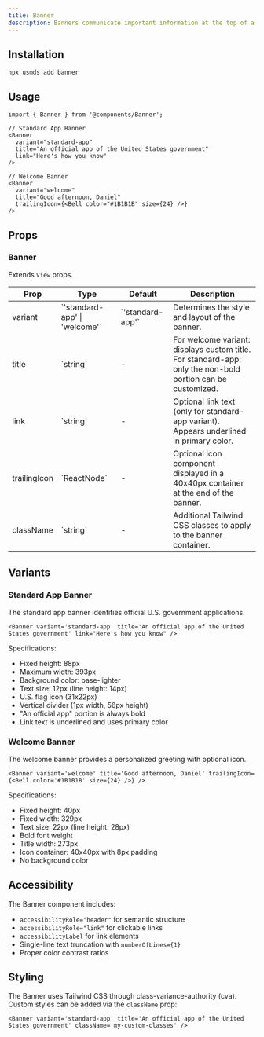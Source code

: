 ```yaml
---
title: Banner
description: Banners communicate important information at the top of a screen.
---
```


## Installation

```package-install
npx usmds add banner
```

## Usage

```tsx
import { Banner } from '@components/Banner';

// Standard App Banner
<Banner
  variant="standard-app"
  title="An official app of the United States government"
  link="Here's how you know"
/>

// Welcome Banner
<Banner
  variant="welcome"
  title="Good afternoon, Daniel"
  trailingIcon={<Bell color="#1B1B1B" size={24} />}
/>
```

## Props

### Banner

Extends `View` props.

<table>
  <thead>
    <tr>
      <th>Prop</th>
      <th>Type</th>
      <th>Default</th>
      <th>Description</th>
    </tr>
  </thead>
  <tbody>
    <tr>
      <td>variant</td>
      <td>`'standard-app' | 'welcome'`</td>
      <td>`'standard-app'`</td>
      <td>Determines the style and layout of the banner.</td>
    </tr>
    <tr>
      <td>title</td>
      <td>`string`</td>
      <td>-</td>
      <td>For welcome variant: displays custom title. For standard-app: only the non-bold portion can be customized.</td>
    </tr>
    <tr>
      <td>link</td>
      <td>`string`</td>
      <td>-</td>
      <td>Optional link text (only for standard-app variant). Appears underlined in primary color.</td>
    </tr>
    <tr>
      <td>trailingIcon</td>
      <td>`ReactNode`</td>
      <td>-</td>
      <td>Optional icon component displayed in a 40x40px container at the end of the banner.</td>
    </tr>
    <tr>
      <td>className</td>
      <td>`string`</td>
      <td>-</td>
      <td>Additional Tailwind CSS classes to apply to the banner container.</td>
    </tr>
  </tbody>
</table>

## Variants

### Standard App Banner

The standard app banner identifies official U.S. government applications.

```tsx
<Banner variant='standard-app' title='An official app of the United States government' link="Here's how you know" />
```

Specifications:

- Fixed height: 88px
- Maximum width: 393px
- Background color: base-lighter
- Text size: 12px (line height: 14px)
- U.S. flag icon (31x22px)
- Vertical divider (1px width, 56px height)
- "An official app" portion is always bold
- Link text is underlined and uses primary color

### Welcome Banner

The welcome banner provides a personalized greeting with optional icon.

```tsx
<Banner variant='welcome' title='Good afternoon, Daniel' trailingIcon={<Bell color='#1B1B1B' size={24} />} />
```

Specifications:

- Fixed height: 40px
- Fixed width: 329px
- Text size: 22px (line height: 28px)
- Bold font weight
- Title width: 273px
- Icon container: 40x40px with 8px padding
- No background color

## Accessibility

The Banner component includes:

- `accessibilityRole="header"` for semantic structure
- `accessibilityRole="link"` for clickable links
- `accessibilityLabel` for link elements
- Single-line text truncation with `numberOfLines={1}`
- Proper color contrast ratios

## Styling

The Banner uses Tailwind CSS through class-variance-authority (cva). Custom styles can be added via the `className` prop:

```tsx
<Banner variant='standard-app' title='An official app of the United States government' className='my-custom-classes' />
```
